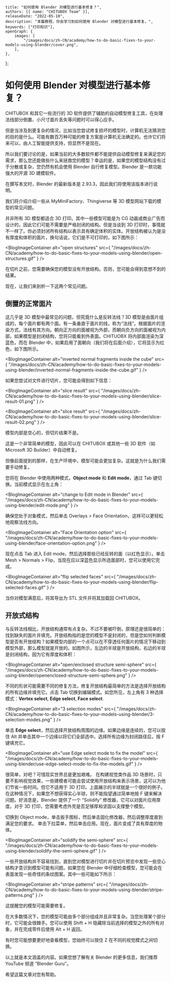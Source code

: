 	title: "如何使用 Blender 对模型进行基本修复？",
	authors: [{ name: "CHITUBOX Team" }],
	releaseDate: "2022-05-10",
	description: "本篇教程，你会学习到如何使用 Blender 对模型进行基本修复。",
	keywords: ["打印知识"],
	openGraph: {
		images: [
			"/images/docs/zh-CN/academy/how-to-do-basic-fixes-to-your-models-using-blender/cover.png",
		],
	},
};

# 如何使用 Blender 对模型进行基本修复？

CHITUBOX 和其它一些流行的 3D 软件提供了辅助的自动模型修复工具，在处理法线部分倒置、小尺寸面片丢失等问题时可以得心应手。

但是当涉及到更复杂的情况，比如当您尝试修复损坏的模型时，计算机无法猜测您的目的是什么。可能有数百万种可能的修复方案是计算机无法确定的。也许它们将来可以，由人工智能提供支持，但显然不是现在。

所以我们要讨论的是，如果当前的大多数软件都不能提供自动模型修复来满足您的需求，那么您还能做些什么来拯救您的模型？幸运的是，如果您的模型结构没有过于分散或复杂，您仍然有机会使用 Blender 自行修复模型。Blender 是一款功能强大的开源 3D 建模软件。

在撰写本文时，Blender 的最新版本是 2.93.3，因此我们将使用该版本进行说明。

我们将介绍介绍一些从 MyMiniFactory、Thingiverse 等 3D 模型网站下载的模型的常见问题。

并非所有 3D 模型都适合 3D 打印。其中一些模型可能是为 CG 动画或商业广告而设计的，因此它们可能不需要是严格封闭的结构。但是当谈到 3D 打印时，事情就不一样了。你必须封闭所有结构以表示具有确定体积的实体。开放结构被认为是没有厚度和体积的面片，换句话说，它们是不可打印的，如下图所示：

<BlogImageContainer
	alt="open structures"
	src={
		"/images/docs/zh-CN/academy/how-to-do-basic-fixes-to-your-models-using-blender/open-structures.gif"
	}
/>

在切片之前，您需要确保您的模型没有开放结构。否则，您可能会得到意想不到的结果。

现在，让我们来剖析一下这两个常见问题。

## 倒置的正常面片

这几乎是 3D 模型中最常见的问题，但究竟什么是反转法线？3D 模型是由面片组成的，每个面片都有两个面。有一条垂直于面片的线，称为“法线”。根据面片的渲染方式，法线有其方向。朝向正方向的面被视为外部，而朝向负方向的面被视为内部。如果模型是封闭结构，您将只能看到外表面。CHITUOBX 将内部面渲染为深蓝色，而在 Blender 中，如果启用了面朝向（我们将在后面介绍），它将显示为红色，如下图所示。

<BlogImageContainer
	alt="inverted normal fragments inside the cube"
	src={
		"/images/docs/zh-CN/academy/how-to-do-basic-fixes-to-your-models-using-blender/inverted-normal-fragments-inside-the-cube.gif"
	}
/>

如果您尝试对文件进行切片，您可能会得到如下信息：

<BlogImageContainer
	alt="slice result"
	src={
		"/images/docs/zh-CN/academy/how-to-do-basic-fixes-to-your-models-using-blender/slice-result-01.png"
	}
/>

<BlogImageContainer
	alt="slice result"
	src={
		"/images/docs/zh-CN/academy/how-to-do-basic-fixes-to-your-models-using-blender/slice-result-02.png"
	}
/>

模型内部是空心的，但切片结果不是。

这是一个非常简单的模型，因此可以在 CHITUBOX 或其他一些 3D 软件（如 Microsoft 3D Builder）中自动修复。

但像前面提到的那样，在生产环境中，模型可能会更加复杂。这就是为什么我们需要手动修复。

您将在 Blender 中使用两种模式，**Object mode** 和 **Edit mode**，通过 Tab 键切换。当前模式显示在左上角：

<BlogImageContainer
	alt="change to Edit mode in Blender"
	src={
		"/images/docs/zh-CN/academy/how-to-do-basic-fixes-to-your-models-using-blender/edit-mode.png"
	}
/>

确保您处于对象模式，然后单击 Overlays > Face Orientation，这样可以更轻松地观察法线方向。

<BlogImageContainer
	alt="Face Orientation option"
	src={
		"/images/docs/zh-CN/academy/how-to-do-basic-fixes-to-your-models-using-blender/face-orientation-option.png"
	}
/>

现在点击 Tab 进入 Edit mode，然后选择那些已经反转的面（以红色显示）。单击 Mesh > Normals > Flip，当现在应以深蓝色显示所选面部时，您可以使用它完成。

<BlogImageContainer
	alt="flip selected faces"
	src={
		"/images/docs/zh-CN/academy/how-to-do-basic-fixes-to-your-models-using-blender/flip-selected-faces.gif"
	}
/>

当你对模型满意后，将其导出为 STL 文件并将其加载回 CHITUBOX。

## 开放式结构

与反转法线相比，开放结构通常有点复杂。不过不要被吓倒，原理还是很简单的：找到缺失的面片并填充。开放结构指的是您的模型不是封闭的，但是您如何判断模型是否有开放结构？如果模型内部的一个点可以在不穿透任何面片的情况下移动到模型外部，那么模型就是开放的。如图所示，左边的半球是开放结构，右边的半球是封闭结构，因为它有厚度和体积：

<BlogImageContainer
	alt="open/enclosed structure semi-sphere"
	src={
		"/images/docs/zh-CN/academy/how-to-do-basic-fixes-to-your-models-using-blender/openenclosed-structure-semi-sphere.png"
	}
/>

不同的形状可能需要不同的修复方法，修复开放结构最简单的方法是选择开放结构的所有边缘并填充它。点击 Tab 切换到编辑模式。如您所见，左上角有 3 种选择模式：**Vertex select**, **Edge select**, **Face select**.

<BlogImageContainer
	alt="3 selection modes"
	src={
		"/images/docs/zh-CN/academy/how-to-do-basic-fixes-to-your-models-using-blender/3-selection-modes.png"
	}
/>

单击 **Edge select**，然后选择开放结构周围的边缘。如果边缘是连续的，您可以按住 Alt 并单击其中一个边缘以将它们全部选中。选择所有边缘为封闭路径后，按 F 键填充它。

<BlogImageContainer
	alt="use Edge select mode to fix the model"
	src={
		"/images/docs/zh-CN/academy/how-to-do-basic-fixes-to-your-models-using-blender/use-edge-select-mode-to-fix-the-models.gif"
	}
/>

很简单，对吧？可惜现实世界总是更加艰难。 在构建视觉类作品 3D 场景时，只要不影响视觉效果，一些建模者可能会尝试使用开放结构来表示场景，这可以为他们节省一些时间。但它不适用于 3D 打印。上面展示的半球就是一个很好的例子。在这种情况下，如果您不想获得实心半球，则不能指望通过简单地按 F 键来解决问题。好消息是，Blender 提供了一个 “Solidify” 修改器，它可以对面片应用厚度。对于 3D 打印，您需要考虑外壳是否足够厚和坚固以支撑整个模型。

切换到 Object mode，单击扳手图标，然后单击固化修改器，然后调整厚度直到满足您的要求。 单击下拉菜单，然后单击应用。现在，面片变成了具有厚度的物体。

<BlogImageContainer
	alt="solidify the semi-sphere"
	src={
		"/images/docs/zh-CN/academy/how-to-do-basic-fixes-to-your-models-using-blender/solidify-the-semi-sphere.gif"
	}
/>

一些开放结构并不容易找到，直到您对模型进行切片并在切片预览中发现一些空心结构才意识到模型可能有问题。如果您在 Blender 中仔细检查模型，您可能会在表面发现一些奇怪的条纹图案。其中一些可能如下所示：

<BlogImageContainer
	alt="stripe patterns"
	src={
		"/images/docs/zh-CN/academy/how-to-do-basic-fixes-to-your-models-using-blender/stripe-patterns.png"
	}
/>

这提醒您的模型可能需要修复。

在大多数情况下，您的模型可能由多个部分组成并且非常复杂。当您处理某个部分时，它可能会很棘手。您可以使用 Shift + H 隐藏除当前选择的模型之外的所有对象，并在完成零件后使用 Alt + H 返回。

有时您可能想要更好地查看模型，您始终可以按住 Z 在不同的视觉模式之间切换。

以上就是本文涵盖的内容。如果您想了解有关 Blender 的更多信息，我们推荐 YouTube 频道 “Blender Guru”。

希望这篇文章对您有帮助。
